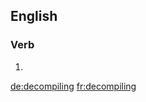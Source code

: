 
==English==

===Verb===
{{head|en}}

# {{present participle of|decompile|lang=en}}

[[de:decompiling]]
[[fr:decompiling]]